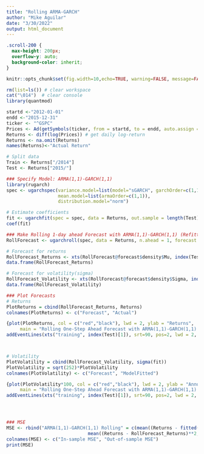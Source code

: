 ```yaml
---
title: "Rolling ARMA-GARCH"
author: "Mike Aguilar"
date: "3/30/2022"
output: html_document
---
```


```css
.scroll-200 {
  max-height: 200px;
  overflow-y: auto;
  background-color: inherit;
}
```


```r
knitr::opts_chunk$set(fig.width=10,echo=TRUE, warning=FALSE, message=FALSE, class.output="scroll-200")
```

```r
rm(list=ls()) # clear workspace
cat("\014")  # clear console
library(quantmod)

startd <-"2012-01-01"  
endd <-"2015-12-31"
ticker <- "^GSPC"
Prices <- Ad(getSymbols(ticker, from = startd, to = endd, auto.assign = FALSE)) # get the adjusted closed price
Returns <- diff(log(Prices)) # get daily log-return
Returns <- na.omit(Returns)
names(Returns)<-"Actual Return"

# Split data
Train <- Returns["/2014"] 
Test <- Returns["2015/"]
```

```r
### Specify Model: ARMA(1,1)-GARCH(1,1)
library(rugarch)
spec <- ugarchspec(variance.model=list(model="sGARCH", garchOrder=c(1,1)),
                   mean.model=list(armaOrder=c(1,1)), 
                   distribution.model="norm")

# Estimate coefficients
fit <- ugarchfit(spec = spec, data = Returns, out.sample = length(Test)) # note that out-of-sample data is excluded by indicating out.sample = length(Test)
coef(fit)
```


```r
### Make Rolling 1-day ahead Forecast with ARMA(1,1)-GARCH(1,1) (Refitted the Model for Every 22 Steps). Continue for length(Test)=251 periods
RollForecast <- ugarchroll(spec, data = Returns, n.ahead = 1, forecast.length = length(Test), refit.every = 22, refit.window = "moving") 

# Forecast for returns
RollForecast_Returns <- xts(RollForecast@forecast$density$Mu, index(Test))
data.frame(RollForecast_Returns)

# Forecast for volatility(sigma)
RollForecast_Volatility <- xts(RollForecast@forecast$density$Sigma, index(Test))
data.frame(RollForecast_Volatility)
```


```r
### Plot Forecasts
# Returns
PlotReturns = cbind(RollForecast_Returns, Returns)
colnames(PlotReturns) <- c("Forecast", "Actual")

{plot(PlotReturns, col = c("red","black"), lwd = 2, ylab = "Returns",
     main = "Rolling One-Step Ahead Forecast with ARMA(1,1)-GARCH(1,1) Model", legend.loc = "topleft")
addEventLines(xts("training", index(Test)[1]), srt=90, pos=2, lwd = 2, col = "blue") }



# Volatility
PlotVolatility = cbind(RollForecast_Volatility, sigma(fit))
PlotVolatility = sqrt(252)*PlotVolatility
colnames(PlotVolatility) <- c("Forecast", "ModelFitted")

{plot(PlotVolatility*100, col = c("red","black"), lwd = 2, ylab = "Annual Volatility(%)",
     main = "Rolling One-Step Ahead Forecast with ARMA(1,1)-GARCH(1,1) Model", legend.loc = "topleft")
addEventLines(xts("training", index(Test)[1]), srt=90, pos=2, lwd = 2, col = "blue") }




### MSE
MSE <- rbind("ARMA(1,1)-GARCH(1,1) Rolling" = c(mean((Returns - fitted(fit))**2,na.rm = T),
                              mean((Returns - RollForecast_Returns)**2, na.rm = T)))
colnames(MSE) <- c("In-sample MSE", "Out-of-sample MSE")
print(MSE)
```